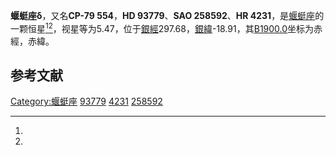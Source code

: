 {{Starbox begin
| name = 蝘蜓座δ
}}
{{Starbox observe
| epoch = [[J2000.0|J2000.0]]
| constell = [[蝘蜓座|蝘蜓座]]<ref name=SIMBAD>{{Cite web|title=HR 4231|url=http://sim-id/|accessdate=2020-09-08|work=sim-id}}{{Dead link}}</ref><ref name=DATA>{{Cite web|title=VizieR|url=http://vizier.u-strasbg.fr/viz-bin/VizieR-5?-out.add=.&-source=5050&-corr=PK=HR&-out.max=9999&HR=4231|accessdate=2020-09-08|work=vizier.u-strasbg.fr|archive-date=2016-03-05|archive-url=https://web.archive.org/web/20160305001025/http://vizier.u-strasbg.fr/viz-bin/VizieR-5?-out.add=.&-source=5050&-corr=PK=HR&-out.max=9999&HR=4231|dead-url=no}}</ref>
| 星官 = 
| ra = {{RA|10|45|15.7}}<ref name=SIMBAD /><ref name=DATA />
| dec = {{DEC|-80|28|11}}<ref name=SIMBAD /><ref name=DATA />
| appmag_v = 5.47<ref name=SIMBAD /><ref name=DATA />
}}
{{Starbox character
| class = K0III<ref name=SIMBAD /><ref name=DATA />
| b-v = 0.95<ref name=SIMBAD /><ref name=DATA />
| u-b = 0.75<ref name=SIMBAD /><ref name=DATA />
| r-i = <ref name=SIMBAD /><ref name=DATA />
| variable = 
}}
{{Starbox astrometry
| radial_v = 0.75
| prop_mo_ra = 11
| parallax = 0.003
| p_error =
}}
{{Starbox catalog
| names =CP-79 554，[[SAO星表|SAO]] 258592，[[HD星表|HD]] 93779，[[HR星表|HR]] 4231}}
{{Starbox reference |Simbad=HR+4231}}
{{Starbox end}}

'''蝘蜓座δ'''，又名'''CP-79 554'''，'''HD 93779'''、'''SAO 258592'''、'''HR 4231'''，是[[蝘蜓座|蝘蜓座]]的一颗恒星<ref name=SIMBAD /><ref name=DATA />，视星等为5.47，位于[[銀道座標系|銀經]]297.68，[[銀道座標系|銀緯]]-18.91，其[[B1900.0|B1900.0]]坐标为赤經{{RA|10|44|19.3}}，赤緯{{DEC|-79|-18.91|30}}。

== 参考文献 ==
{{reflist}}

{{star-stub}}

{{蝘蜓座恒星}}
[[Category:蝘蜓座|Category:蝘蜓座]]
[[Category:HD和HDE天體|93779]]
[[Category:HR天體|4231]]
[[Category:SAO天體|258592]]